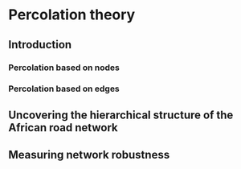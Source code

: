 # Percolation theory

## Introduction

### Percolation based on nodes

### Percolation based on edges

## Uncovering the hierarchical structure of the African road network

## Measuring network robustness